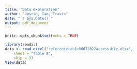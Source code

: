 ```yaml
---
title: "Data exploration"
author: "Justin, Ian, Travis"
date: "`r Sys.Date()`"
output: pdf_document
---
```


```r
knitr::opts_chunk$set(echo = TRUE)
```




```r
library(readxl)
data <- read_excel("referencetable06072022accessible.xlsx", 
    sheet = "Table 8",
    skip = 3)
View(data)
```

